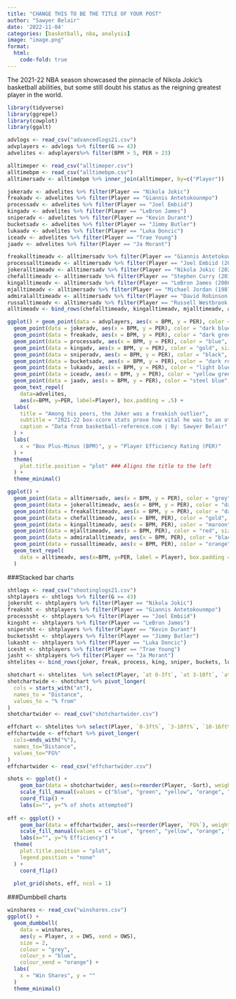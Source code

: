 ```yaml
---
title: "CHANGE THIS TO BE THE TITLE OF YOUR POST"
author: "Sawyer Belair"
date: '2022-11-04'
categories: [basketball, nba, analysis]
image: "image.png"
format: 
  html:
    code-fold: true
---
```



The 2021-22 NBA season showcased the pinnacle of Nikola Jokic's basketball abilities, but some still doubt his status as the reigning greatest player in the world.

```r
library(tidyverse)
library(ggrepel)
library(cowplot)
library(ggalt)

advlogs <- read_csv("advancedlogs21.csv")
advplayers <- advlogs %>% filter(G >= 43)
advelites <- advplayers%>% filter(BPM > 5, PER > 23)

alltimeper <- read_csv("alltimeper.csv")
alltimebpm <- read_csv("alltimebpm.csv")
alltimersadv <- alltimebpm %>% inner_join(alltimeper, by=c("Player"))

jokeradv <- advelites %>% filter(Player == "Nikola Jokic")
freakadv <- advelites %>% filter(Player == "Giannis Antetokounmpo")
processadv <- advelites %>% filter(Player == "Joel Embiid")
kingadv <- advelites %>% filter(Player == "LeBron James")
sniperadv <- advelites %>% filter(Player == "Kevin Durant")
bucketsadv <- advelites %>% filter(Player == "Jimmy Butler")
lukaadv <- advelites %>% filter(Player == "Luka Doncic")
iceadv <- advelites %>% filter(Player == "Trae Young")
jaadv <- advelites %>% filter(Player == "Ja Morant")

freakalltimeadv <- alltimersadv %>% filter(Player == "Giannis Antetokounmpo (2021-22)")
processalltimeadv <- alltimersadv %>% filter(Player == "Joel Embiid (2021-22)")
jokeralltimeadv <- alltimersadv %>% filter(Player == "Nikola Jokic (2021-22)")
chefalltimeadv <- alltimersadv %>% filter(Player == "Stephen Curry (2015-16)")
kingalltimeadv <- alltimersadv %>% filter(Player == "LeBron James (2008-09)")
mjalltimeadv <- alltimersadv %>% filter(Player == "Michael Jordan (1987-88)")
admiralalltimeadv <- alltimersadv %>% filter(Player == "David Robinson (1993-94)")
russalltimeadv <- alltimersadv %>% filter(Player == "Russell Westbrook (2016-17)")
alltimeadv <- bind_rows(chefalltimeadv, kingalltimeadv, mjalltimeadv, admiralalltimeadv, russalltimeadv, freakalltimeadv, processalltimeadv, jokeralltimeadv)

ggplot() + geom_point(data = advplayers, aes(x = BPM, y = PER), color = "grey") + 
  geom_point(data = jokeradv, aes(x = BPM, y = PER), color = "dark blue", size = 2) + 
  geom_point(data = freakadv, aes(x = BPM, y = PER), color = "dark green", size = 2) +
  geom_point(data = processadv, aes(x = BPM, y = PER), color = "blue", size = 2) +
  geom_point(data = kingadv, aes(x = BPM, y = PER), color = "gold", size = 2) +
  geom_point(data = sniperadv, aes(x = BPM, y = PER), color = "black", size = 2) +
  geom_point(data = bucketsadv, aes(x = BPM, y = PER), color = "dark red", size = 2) +
  geom_point(data = lukaadv, aes(x = BPM, y = PER), color = "light blue", size = 2) +
  geom_point(data = iceadv, aes(x = BPM, y = PER), color = "yellow green", size = 2) +
  geom_point(data = jaadv, aes(x = BPM, y = PER), color = "steel blue", size = 2) +
  geom_text_repel(
    data=advelites, 
    aes(x=BPM, y=PER, label=Player), box.padding = .5) +
  labs(
    title = "Among his peers, the Joker was a freakish outlier",
    subtitle = "2021-22 box-score stats prove how vital he was to an otherwise hopeless Nuggets team",
    caption = "Data from basketball-reference.com | By: Sawyer Belair"
  ) +
  labs(
    x = "Box Plus-Minus (BPM)", y = "Player Efficiency Rating (PER)"
  ) +
  theme(
    plot.title.position = "plot" ### Aligns the title to the left
  ) +
  theme_minimal()
```

```r
ggplot() + 
  geom_point(data = alltimersadv, aes(x = BPM, y = PER), color = "grey") +
  geom_point(data = jokeralltimeadv, aes(x = BPM, y = PER), color = "dark blue", size = 2) + 
  geom_point(data = freakalltimeadv, aes(x = BPM, y = PER), color = "dark green", size = 2) +
  geom_point(data = chefalltimeadv, aes(x = BPM, PER), color = "gold", size = 2) +
  geom_point(data = kingalltimeadv, aes(x = BPM, PER), color = "maroon", size = 2) +
  geom_point(data = mjalltimeadv, aes(x = BPM, PER), color = "red", size = 2) +
  geom_point(data = admiralalltimeadv, aes(x = BPM, PER), color = "black", size = 2) +
  geom_point(data = russalltimeadv, aes(x = BPM, PER), color = "orange", size = 2) +
  geom_text_repel(
    data = alltimeadv, aes(x=BPM, y=PER, label = Player), box.padding = .5
  )
```


###Stacked bar charts
```r
shtlogs <- read_csv("shootinglogs21.csv")
shtplayers <- shtlogs %>% filter(G >= 43)
jokersht <- shtplayers %>% filter(Player == "Nikola Jokic")
freaksht <- shtplayers %>% filter(Player == "Giannis Antetokounmpo")
processsht <- shtplayers %>% filter(Player == "Joel Embiid")
kingsht <- shtplayers %>% filter(Player == "LeBron James")
snipersht <- shtplayers %>% filter(Player == "Kevin Durant")
bucketssht <- shtplayers %>% filter(Player == "Jimmy Butler")
lukasht <- shtplayers %>% filter(Player == "Luka Doncic")
icesht <- shtplayers %>% filter(Player == "Trae Young")
jasht <- shtplayers %>% filter(Player == "Ja Morant")
shtelites <- bind_rows(joker, freak, process, king, sniper, buckets, luka, ice, ja)

shotchart <- shtelites  %>% select(Player, `at 0-3ft`, `at 3-10ft`, `at 10-16ft`, `at 16ft-3P`, `at 3P`)
shotchartwide <- shotchart %>% pivot_longer(
  cols = starts_with("at"),
  names_to = "Distance",
  values_to = "% from"
)
shotchartwider <- read_csv("shotchartwider.csv")

effchart <- shtelites %>% select(Player, `0-3ft%`, `3-10ft%`, `10-16ft%`, `16ft-3P%`, `3P%`)
effchartwide <- effchart %>% pivot_longer(
  cols=ends_with("%"), 
  names_to="Distance",
  values_to="FG%"
)
effchartwider <- read_csv("effchartwider.csv")
```

```r
shots <- ggplot() +
    geom_bar(data = shotchartwider, aes(x=reorder(Player, -Sort), weight=`% from`, fill = Order)) +
    scale_fill_manual(values = c("blue", "green", "yellow", "orange", "red"), labels = c("3P", "16ft-3P", "10-16ft", "3-10ft", "0-3ft")) +
    coord_flip() + 
    labs(x="", y="% of shots attempted")
  
eff <- ggplot() +
    geom_bar(data = effchartwider, aes(x=reorder(Player, `FG%`), weight=`FG%`, fill = Order)) +
    scale_fill_manual(values = c("blue", "green", "yellow", "orange", "red"), labels = c("3P", "16ft-3P", "10-16ft", "3-10ft", "0-3ft")) +
    labs(x="", y="% Efficiency") +
  theme(
    plot.title.position = "plot",
    legend.position = "none"
  ) +
    coord_flip()
  
  plot_grid(shots, eff, ncol = 1)
```


###Dumbbell charts
```r
winshares <- read_csv("winshares.csv")
ggplot() + 
  geom_dumbbell(
    data = winshares, 
    aes(y = Player, x = DWS, xend = OWS),
    size = 2, 
    colour = "grey",
    colour_x = "blue",
    colour_xend = "orange") + 
  labs(
    x = "Win Shares", y = ""
  )
  theme_minimal()
```